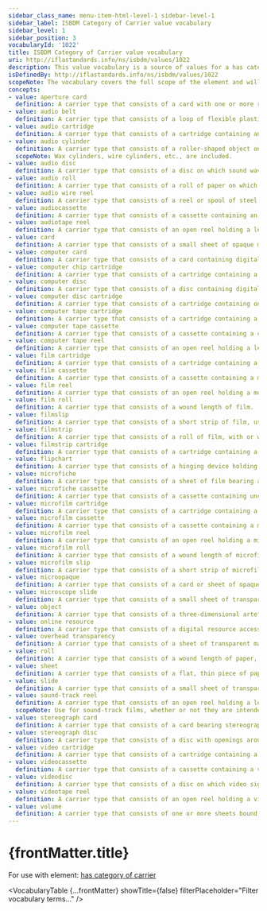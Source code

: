 ```yaml
---
sidebar_class_name: menu-item-html-level-1 sidebar-level-1
sidebar_label: ISBDM Category of Carrier value vocabulary
sidebar_level: 1
sidebar_position: 3
vocabularyId: '1022'
title: ISBDM Category of Carrier value vocabulary
uri: http://iflastandards.info/ns/isbdm/values/1022
description: This value vocabulary is a source of values for a has category of carrier element.
isDefinedBy: http://iflastandards.info/ns/isbdm/values/1022
scopeNote: The vocabulary covers the full scope of the element and will not be extended with additional values.
concepts:
- value: aperture card
  definition: A carrier type that consists of a card with one or more rectangular openings or apertures holding frames of microfilm.
- value: audio belt
  definition: A carrier type that consists of a loop of flexible plastic or magnetic film on which audio signals are mechanically recorded, commonly known under the trade name Dictabelt.
- value: audio cartridge
  definition: A carrier type that consists of a cartridge containing an audio tape.
- value: audio cylinder
  definition: A carrier type that consists of a roller-shaped object on which sound waves are incised or indented in a continuous circular groove.
  scopeNote: Wax cylinders, wire cylinders, etc., are included.
- value: audio disc
  definition: A carrier type that consists of a disc on which sound waves, recorded as modulations, pulses, etc., are incised or indented in a continuous spiral groove.
- value: audio roll
  definition: A carrier type that consists of a roll of paper on which musical notes are represented by perforations, designed to mechanically reproduce the music when used in a player piano, player organ, etc.
- value: audio wire reel
  definition: A carrier type that consists of a reel or spool of steel or stainless steel wire upon which audio signals are magnetically recorded.
- value: audiocassette
  definition: A carrier type that consists of a cassette containing an audiotape.
- value: audiotape reel
  definition: A carrier type that consists of an open reel holding a length of audiotape to be used with reel-to-reel audio equipment.
- value: card
  definition: A carrier type that consists of a small sheet of opaque material.
- value: computer card
  definition: A carrier type that consists of a card containing digitally encoded data designed for use with a computer.
- value: computer chip cartridge
  definition: A carrier type that consists of a cartridge containing a miniaturized electronic circuit on a small wafer of semiconductor silicon, designed to provide additional processing, memory, or storage capacity.
- value: computer disc
  definition: A carrier type that consists of a disc containing digitally encoded data that are magnetically or optically recorded.
- value: computer disc cartridge
  definition: A carrier type that consists of a cartridge containing one or more computer discs.
- value: computer tape cartridge
  definition: A carrier type that consists of a cartridge containing a computer tape.
- value: computer tape cassette
  definition: A carrier type that consists of a cassette containing a computer tape.
- value: computer tape reel
  definition: A carrier type that consists of an open reel holding a length of computer tape to be used with a computer tape drive.
- value: film cartridge
  definition: A carrier type that consists of a cartridge containing a motion picture film.
- value: film cassette
  definition: A carrier type that consists of a cassette containing a motion picture film.
- value: film reel
  definition: A carrier type that consists of an open reel holding a motion picture film to be used with a motion picture film projector.
- value: film roll
  definition: A carrier type that consists of a wound length of film.
- value: filmslip
  definition: A carrier type that consists of a short strip of film, usually in rigid format rather than rolled.
- value: filmstrip
  definition: A carrier type that consists of a roll of film, with or without recorded sound, containing a succession of images intended for projection one at a time.
- value: filmstrip cartridge
  definition: A carrier type that consists of a cartridge containing a filmstrip.
- value: flipchart
  definition: A carrier type that consists of a hinging device holding two or more sheets designed for use on an easel.
- value: microfiche
  definition: A carrier type that consists of a sheet of film bearing a number of micro-images in a two-dimensional array.
- value: microfiche cassette
  definition: A carrier type that consists of a cassette containing uncut microfiches.
- value: microfilm cartridge
  definition: A carrier type that consists of a cartridge containing a microfilm.
- value: microfilm cassette
  definition: A carrier type that consists of a cassette containing a microfilm.
- value: microfilm reel
  definition: A carrier type that consists of an open reel holding a microfilm, to be threaded into a microfilm reader.
- value: microfilm roll
  definition: A carrier type that consists of a wound length of microfilm.
- value: microfilm slip
  definition: A carrier type that consists of a short strip of microfilm cut from a roll.
- value: microopaque
  definition: A carrier type that consists of a card or sheet of opaque material bearing a number of micro-images in a two-dimensional array.
- value: microscope slide
  definition: A carrier type that consists of a small sheet of transparent material, with or without a protective mount, bearing a minute object designed for use with a device such as a microscope.
- value: object
  definition: A carrier type that consists of a three-dimensional artefact, a replica of an artefact, or a naturally-occurring object.
- value: online resource
  definition: A carrier type that consists of a digital resource accessed by means of hardware and software connections to a communications network.
- value: overhead transparency
  definition: A carrier type that consists of a sheet of transparent material, with or without a protective mount, bearing an image designed for use with an overhead projector.
- value: roll
  definition: A carrier type that consists of a wound length of paper, film, tape, etc.
- value: sheet
  definition: A carrier type that consists of a flat, thin piece of paper, plastic, etc.
- value: slide
  definition: A carrier type that consists of a small sheet of transparent material, usually in a protective mount, bearing an image designed for use with a slide projector or viewer.
- value: sound-track reel
  definition: A carrier type that consists of an open reel holding a length of film on which sound is recorded.
  scopeNote: Use for sound-track films, whether or not they are intended to accompany visual images on film.
- value: stereograph card
  definition: A carrier type that consists of a card bearing stereographic images.
- value: stereograph disc
  definition: A carrier type that consists of a disc with openings around the perimeter holding pairs of still images designed for use with a stereograph viewer.
- value: video cartridge
  definition: A carrier type that consists of a cartridge containing a video tape.
- value: videocassette
  definition: A carrier type that consists of a cassette containing a video tape.
- value: videodisc
  definition: A carrier type that consists of a disc on which video signals, with or without sound, are recorded.
- value: videotape reel
  definition: A carrier type that consists of an open reel holding a video tape for use with reel-to-reel video equipment.
- value: volume
  definition: A carrier type that consists of one or more sheets bound or fastened together to form a single unit.
---
```


# {frontMatter.title}

For use with element: [has category of carrier](/docs/attributes/1022)

<VocabularyTable 
  {...frontMatter} 
  showTitle={false}
  filterPlaceholder="Filter vocabulary terms..."
/>

